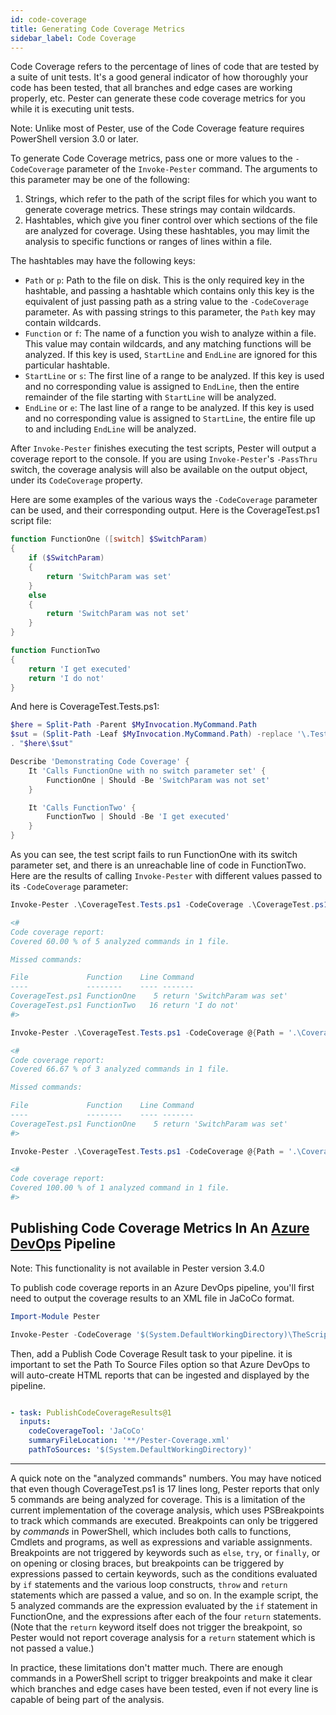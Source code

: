 ```yaml
---
id: code-coverage
title: Generating Code Coverage Metrics
sidebar_label: Code Coverage
---
```


Code Coverage refers to the percentage of lines of code that are tested by a suite of unit tests.  It's a good general indicator of how thoroughly your code has been tested, that all branches and edge cases are working properly, etc.  Pester can generate these code coverage metrics for you while it is executing unit tests.

Note:  Unlike most of Pester, use of the Code Coverage feature requires PowerShell version 3.0 or later.

To generate Code Coverage metrics, pass one or more values to the `-CodeCoverage` parameter of the `Invoke-Pester` command.  The arguments to this parameter may be one of the following:

1. Strings, which refer to the path of the script files for which you want to generate coverage metrics.  These strings may contain wildcards.
2. Hashtables, which give you finer control over which sections of the file are analyzed for coverage.  Using these hashtables, you may limit the analysis to specific functions or ranges of lines within a file.

The hashtables may have the following keys:

- `Path` or `p`:  Path to the file on disk.  This is the only required key in the hashtable, and passing a hashtable which contains only this key is the equivalent of just passing path as a string value to the `-CodeCoverage` parameter.  As with passing strings to this parameter, the `Path` key may contain wildcards.
- `Function` or `f`: The name of a function you wish to analyze within a file.  This value may contain wildcards, and any matching functions will be analyzed.  If this key is used, `StartLine` and `EndLine` are ignored for this particular hashtable.
- `StartLine` or `s`:  The first line of a range to be analyzed.  If this key is used and no corresponding value is assigned to `EndLine`, then the entire remainder of the file starting with `StartLine` will be analyzed.
- `EndLine` or `e`:  The last line of a range to be analyzed.  If this key is used and no corresponding value is assigned to `StartLine`, the entire file up to and including `EndLine` will be analyzed.

After `Invoke-Pester` finishes executing the test scripts, Pester will output a coverage report to the console.  If you are using `Invoke-Pester`'s `-PassThru` switch, the coverage analysis will also be available on the output object, under its `CodeCoverage` property.

Here are some examples of the various ways the `-CodeCoverage` parameter can be used, and their corresponding output.  Here is the CoverageTest.ps1 script file:

```powershell
function FunctionOne ([switch] $SwitchParam)
{
    if ($SwitchParam)
    {
        return 'SwitchParam was set'
    }
    else
    {
        return 'SwitchParam was not set'
    }
}

function FunctionTwo
{
    return 'I get executed'
    return 'I do not'
}
```

And here is CoverageTest.Tests.ps1:

```powershell
$here = Split-Path -Parent $MyInvocation.MyCommand.Path
$sut = (Split-Path -Leaf $MyInvocation.MyCommand.Path) -replace '\.Tests\.', '.'
. "$here\$sut"

Describe 'Demonstrating Code Coverage' {
    It 'Calls FunctionOne with no switch parameter set' {
        FunctionOne | Should -Be 'SwitchParam was not set'
    }

    It 'Calls FunctionTwo' {
        FunctionTwo | Should -Be 'I get executed'
    }
}
```

As you can see, the test script fails to run FunctionOne with its switch parameter set, and there is an unreachable line of code in FunctionTwo.  Here are the results of calling `Invoke-Pester` with different values passed to its `-CodeCoverage` parameter:

```powershell
Invoke-Pester .\CoverageTest.Tests.ps1 -CodeCoverage .\CoverageTest.ps1

<#
Code coverage report:
Covered 60.00 % of 5 analyzed commands in 1 file.

Missed commands:

File             Function    Line Command
----             --------    ---- -------
CoverageTest.ps1 FunctionOne    5 return 'SwitchParam was set'
CoverageTest.ps1 FunctionTwo   16 return 'I do not'
#>

Invoke-Pester .\CoverageTest.Tests.ps1 -CodeCoverage @{Path = '.\CoverageTest.ps1'; Function = 'FunctionOne' }

<#
Code coverage report:
Covered 66.67 % of 3 analyzed commands in 1 file.

Missed commands:

File             Function    Line Command
----             --------    ---- -------
CoverageTest.ps1 FunctionOne    5 return 'SwitchParam was set'
#>

Invoke-Pester .\CoverageTest.Tests.ps1 -CodeCoverage @{Path = '.\CoverageTest.ps1'; StartLine = 7; EndLine = 14 }

<#
Code coverage report:
Covered 100.00 % of 1 analyzed command in 1 file.
#>
```

## Publishing Code Coverage Metrics In An [Azure DevOps](https://azure.microsoft.com/en-us/solutions/devops/) Pipeline

Note: This functionality is not available in Pester version 3.4.0

To publish code coverage reports in an Azure DevOps pipeline, you'll first need to output the coverage results to an XML file in JaCoCo format.

```powershell
Import-Module Pester

Invoke-Pester -CodeCoverage '$(System.DefaultWorkingDirectory)\TheScript.ps1' -CodeCoverageOutputFile '$(System.DefaultWorkingDirectory)\Pester-Coverage.xml' -CodeCoverageOutputFileFormat JaCoCo
```

Then, add a Publish Code Coverage Result task to your pipeline. it is important to set the Path To Source Files option so that Azure DevOps to will auto-create HTML reports that can be ingested and displayed by the pipeline.

```yaml

- task: PublishCodeCoverageResults@1
  inputs:
    codeCoverageTool: 'JaCoCo'
    summaryFileLocation: '**/Pester-Coverage.xml'
    pathToSources: '$(System.DefaultWorkingDirectory)'
```
---

A quick note on the "analyzed commands" numbers.  You may have noticed that even though CoverageTest.ps1 is 17 lines long, Pester reports that only 5 commands are being analyzed for coverage.  This is a limitation of the current implementation of the coverage analysis, which uses PSBreakpoints to track which commands are executed.  Breakpoints can only be triggered by _commands_ in PowerShell, which includes both calls to functions, Cmdlets and programs, as well as expressions and variable assignments.  Breakpoints are not triggered by keywords such as `else`, `try`, or `finally`, or on opening or closing braces, but breakpoints can be triggered by expressions passed to certain keywords, such as the conditions evaluated by `if` statements and the various loop constructs, `throw` and `return` statements which are passed a value, and so on.  In the example script, the 5 analyzed commands are the expression evaluated by the `if` statement in FunctionOne, and the expressions after each of the four `return` statements.  (Note that the `return` keyword itself does not trigger the breakpoint, so Pester would not report coverage analysis for a `return` statement which is not passed a value.)

In practice, these limitations don't matter much.  There are enough commands in a PowerShell script to trigger breakpoints and make it clear which branches and edge cases have been tested, even if not every line is capable of being part of the analysis.
